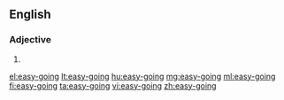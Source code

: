 ==English==

===Adjective===
{{en-adj|more}}

# {{alternative spelling of|easygoing}}

[[el:easy-going]]
[[lt:easy-going]]
[[hu:easy-going]]
[[mg:easy-going]]
[[ml:easy-going]]
[[fi:easy-going]]
[[ta:easy-going]]
[[vi:easy-going]]
[[zh:easy-going]]